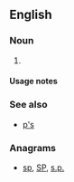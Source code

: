 {{also|Appendix:Variations of "ps"}}

==English==

===Noun===
{{head|en|noun plural form}}

# {{plural of|P|lang=en}}

====Usage notes====
{{U:en:plurals of letters}}

===See also===
* [[p's]]

===Anagrams===
* [[sp#English|sp]], [[SP#English|SP]], [[s.p.#English|s.p.]]